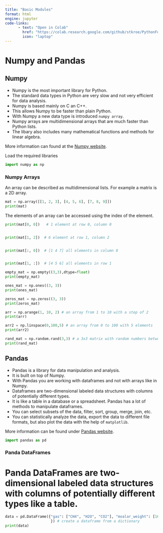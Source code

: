 ```yaml
---
title: "Basic Modules"
format: html
engine: jupyter
code-links:
      - text: "Open in Colab"
        href: "https://colab.research.google.com/github/stkroe/PythonForChemists/blob/main/course/chapters/Python/BasicsModules.ipynb"
        icon: "laptop"
---
```



# Numpy and Pandas {.unnumbered}


## Numpy {.unnumbered}
- Numpy is the most important library for Python. 
- The standard data types in Python are very slow and not very efficient for data analysis. 
- Numpy is based mainly on C an C++. 
- This allows Numpy to be faster than plain Python. 
- With Numpy a new data type is introduced `numpy array`. 
- Numpy arrays are multidimensional arrays that are much faster than Python lists. 
- The libary also includes many mathematical functions and methods for linear algebra. 


More information can found at the [Numpy website](https://numpy.org/).

 Load the required libraries

```python
import numpy as np
```

###  Numpy Arrays {.unnumbered}


An array can be described as multidimensional lists. For example a matrix is a 2D array.

```python
mat = np.array([[1, 2, 3], [4, 5, 6], [7, 8, 9]])
print(mat)
```

The elements of an array can be accessed using the index of the element. 

```python
print(mat[0, 0])   # 1 element at row 0, column 0


print(mat[1, 2])  # 6 element at row 1, column 2


print(mat[:, 0])  # [1 4 7] all elements in column 0


print(mat[1, :])  # [4 5 6] all elements in row 1
```

```python
empty_mat = np.empty((3,3),dtype=float)
print(empty_mat)
```

```python
ones_mat = np.ones((3, 3))
print(ones_mat)
```

```python
zeros_mat = np.zeros((3, 3))
print(zeros_mat)
```

```python
arr = np.arange(1, 10, 2) # an array from 1 to 10 with a step of 2
print(arr)
```

```python
arr2 = np.linspace(0,100,5) # an array from 0 to 100 with 5 elements
print(arr2)
```

```python
rand_mat = np.random.rand(3,3) # a 3x3 matrix with random numbers between 0 and 1
print(rand_mat)
```




## Pandas {.unnumbered}


- Pandas is a library for data manipulation and analysis. 
- It is built on top of Numpy. 
- With Pandas you are working with dataframes and not with arrays like in Numpy. 
- Dataframes are two-dimensional labeled data structures with columns of potentially different types.
- It is like a table in a database or a spreadsheet. Pandas has a lot of methods to manipulate dataframes. 
- You can select subsets of the data, filter, sort, group, merge, join, etc. 
- You can statistically analyze the data, export the data to different file formats, but also plot the data with the help of `matplotlib`.


More information can be found under [Pandas website](https://pandas.pydata.org/).

```python
import pandas as pd
```




### Panda DataFrames {.unnumbered}


# Panda DataFrames are two-dimensional labeled data structures with columns of potentially different types like a table.

```python
data = pd.DataFrame({"gas": ["CH4", "H2O", "CO2"], "moalar_weight": [16, 18, 44]
                     }) # create a dataframe from a dictionary
print(data)
```




